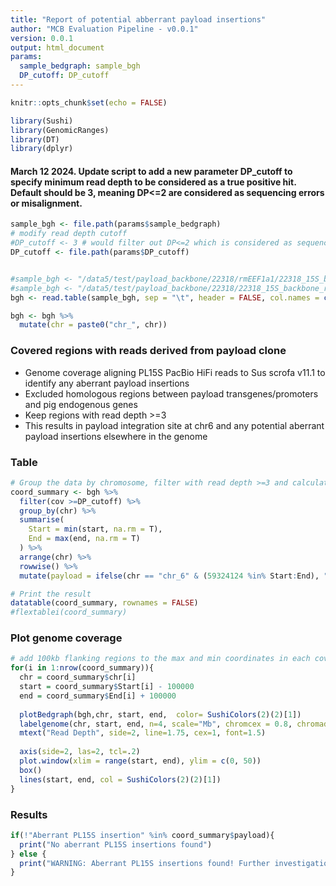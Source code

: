 ```yaml
---
title: "Report of potential abberrant payload insertions"
author: "MCB Evaluation Pipeline - v0.0.1"
version: 0.0.1
output: html_document
params:
  sample_bedgraph: sample_bgh
  DP_cutoff: DP_cutoff
---
```


```r
knitr::opts_chunk$set(echo = FALSE)
```

```r
library(Sushi)
library(GenomicRanges)
library(DT)
library(dplyr)

```

#### March 12 2024. Update script to add a new parameter DP_cutoff to specify minimum read depth to be considered as a true positive hit. Default should be 3, meaning DP<=2 are considered as sequencing errors or misalignment.
```r
sample_bgh <- file.path(params$sample_bedgraph)
# modify read depth cutoff
#DP_cutoff <- 3 # would filter out DP<=2 which is considered as sequencing error. So only keep DP>=3
DP_cutoff <- file.path(params$DP_cutoff)


#sample_bgh <- "/data5/test/payload_backbone/22318/rmEEF1a1/22318_15S_backbone_reads_to_Ssc11.rm.endoHits.bg" # this bedgraph is from a test run that manually removed EEF1a1 from Ssc11.1
#sample_bgh <- "/data5/test/payload_backbone/22318/22318_15S_backbone_reads_to_Ssc11.rm.endoHits.bg"
bgh <- read.table(sample_bgh, sep = "\t", header = FALSE, col.names = c("chr", "start", "end", "cov"))

bgh <- bgh %>%
  mutate(chr = paste0("chr_", chr)) 
```

### Covered regions with reads derived from payload clone 
- Genome coverage aligning PL15S PacBio HiFi reads to Sus scrofa v11.1 to identify any aberrant payload insertions
- Excluded homologous regions between payload transgenes/promoters and pig endogenous genes
- Keep regions with read depth >=3
- This results in payload integration site at chr6 and any potential aberrant payload insertions elsewhere in the genome

### Table
```r
# Group the data by chromosome, filter with read depth >=3 and calculate the maximum and minimum coordinates
coord_summary <- bgh %>% 
  filter(cov >=DP_cutoff) %>%
  group_by(chr) %>%
  summarise(
    Start = min(start, na.rm = T),
    End = max(end, na.rm = T)
  ) %>%
  arrange(chr) %>%
  rowwise() %>%
  mutate(payload = ifelse(chr == "chr_6" & (59324124 %in% Start:End), "Expected PL15S insertion", "Aberrant PL15S insertion" ))

# Print the result
datatable(coord_summary, rownames = FALSE)
#flextablei(coord_summary)
```

### Plot genome coverage
```r
# add 100kb flanking regions to the max and min coordinates in each covered region
for(i in 1:nrow(coord_summary)){
  chr = coord_summary$chr[i]
  start = coord_summary$Start[i] - 100000
  end = coord_summary$End[i] + 100000
  
  plotBedgraph(bgh,chr, start, end,  color= SushiColors(2)(2)[1])
  labelgenome(chr, start, end, n=4, scale="Mb", chromcex = 0.8, chromadjust = 0.01)
  mtext("Read Depth", side=2, line=1.75, cex=1, font=1.5)
  
  axis(side=2, las=2, tcl=.2)
  plot.window(xlim = range(start, end), ylim = c(0, 50))
  box()
  lines(start, end, col = SushiColors(2)(2)[1])
}
```

### Results
```r
if(!"Aberrant PL15S insertion" %in% coord_summary$payload){
  print("No aberrant PL15S insertions found")
} else {
  print("WARNING: Aberrant PL15S insertions found! Further investigation is required")
}
```





